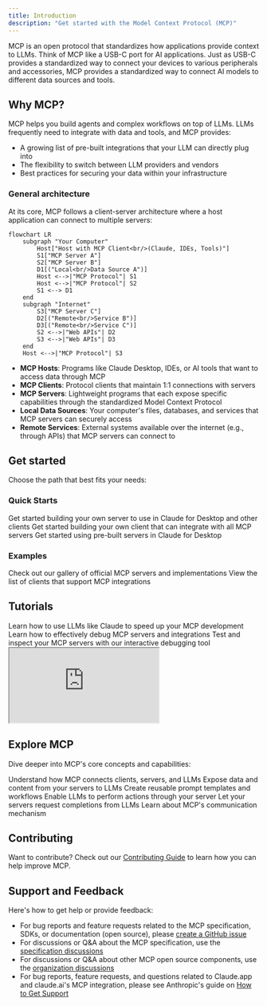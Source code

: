 ```yaml
---
title: Introduction
description: "Get started with the Model Context Protocol (MCP)"
---
```


MCP is an open protocol that standardizes how applications provide context to LLMs. Think of MCP like a USB-C port for AI applications. Just as USB-C provides a standardized way to connect your devices to various peripherals and accessories, MCP provides a standardized way to connect AI models to different data sources and tools.

## Why MCP?

MCP helps you build agents and complex workflows on top of LLMs. LLMs frequently need to integrate with data and tools, and MCP provides:

- A growing list of pre-built integrations that your LLM can directly plug into
- The flexibility to switch between LLM providers and vendors
- Best practices for securing your data within your infrastructure

### General architecture

At its core, MCP follows a client-server architecture where a host application can connect to multiple servers:

```mermaid
flowchart LR
    subgraph "Your Computer"
        Host["Host with MCP Client<br/>(Claude, IDEs, Tools)"]
        S1["MCP Server A"]
        S2["MCP Server B"]
        D1[("Local<br/>Data Source A")]
        Host <-->|"MCP Protocol"| S1
        Host <-->|"MCP Protocol"| S2
        S1 <--> D1
    end
    subgraph "Internet"
        S3["MCP Server C"]
        D2[("Remote<br/>Service B")]
        D3[("Remote<br/>Service C")]
        S2 <-->|"Web APIs"| D2
        S3 <-->|"Web APIs"| D3
    end
    Host <-->|"MCP Protocol"| S3
```

- **MCP Hosts**: Programs like Claude Desktop, IDEs, or AI tools that want to access data through MCP
- **MCP Clients**: Protocol clients that maintain 1:1 connections with servers
- **MCP Servers**: Lightweight programs that each expose specific capabilities through the standardized Model Context Protocol
- **Local Data Sources**: Your computer's files, databases, and services that MCP servers can securely access
- **Remote Services**: External systems available over the internet (e.g., through APIs) that MCP servers can connect to

## Get started

Choose the path that best fits your needs:

### Quick Starts

<CardGroup cols={2}>
  <Card title="For Server Developers" icon="bolt" href="/quickstart/server">
    Get started building your own server to use in Claude for Desktop and other
    clients
  </Card>
  <Card title="For Client Developers" icon="bolt" href="/quickstart/client">
    Get started building your own client that can integrate with all MCP servers
  </Card>
  <Card title="For Claude Desktop Users" icon="bolt" href="/quickstart/user">
    Get started using pre-built servers in Claude for Desktop
  </Card>
</CardGroup>

### Examples

<CardGroup cols={2}>
  <Card title="Example Servers" icon="grid" href="/examples">
    Check out our gallery of official MCP servers and implementations
  </Card>
  <Card title="Example Clients" icon="cubes" href="/clients">
    View the list of clients that support MCP integrations
  </Card>
</CardGroup>

## Tutorials

<CardGroup cols={2}>
  <Card
    title="Building MCP with LLMs"
    icon="comments"
    href="/tutorials/building-mcp-with-llms"
  >
    Learn how to use LLMs like Claude to speed up your MCP development
  </Card>
  <Card title="Debugging Guide" icon="bug" href="/legacy/tools/debugging">
    Learn how to effectively debug MCP servers and integrations
  </Card>
  <Card
    title="MCP Inspector"
    icon="magnifying-glass"
    href="/legacy/tools/inspector"
  >
    Test and inspect your MCP servers with our interactive debugging tool
  </Card>
  <Card
    title="MCP Workshop (Video, 2hr)"
    icon="person-chalkboard"
    href="https://www.youtube.com/watch?v=kQmXtrmQ5Zg"
  >
    <iframe src="https://www.youtube.com/embed/kQmXtrmQ5Zg"> </iframe>
  </Card>
</CardGroup>

## Explore MCP

Dive deeper into MCP's core concepts and capabilities:

<CardGroup cols={2}>
  <Card
    title="Core architecture"
    icon="sitemap"
    href="/legacy/concepts/architecture"
  >
    Understand how MCP connects clients, servers, and LLMs
  </Card>
  <Card title="Resources" icon="database" href="/legacy/concepts/resources">
    Expose data and content from your servers to LLMs
  </Card>
  <Card title="Prompts" icon="message" href="/legacy/concepts/prompts">
    Create reusable prompt templates and workflows
  </Card>
  <Card title="Tools" icon="wrench" href="/legacy/concepts/tools">
    Enable LLMs to perform actions through your server
  </Card>
  <Card title="Sampling" icon="robot" href="/legacy/concepts/sampling">
    Let your servers request completions from LLMs
  </Card>
  <Card
    title="Transports"
    icon="network-wired"
    href="/legacy/concepts/transports"
  >
    Learn about MCP's communication mechanism
  </Card>
</CardGroup>

## Contributing

Want to contribute? Check out our [Contributing Guide](/development/contributing) to learn how you can help improve MCP.

## Support and Feedback

Here's how to get help or provide feedback:

- For bug reports and feature requests related to the MCP specification, SDKs, or documentation (open source), please [create a GitHub issue](https://github.com/modelcontextprotocol)
- For discussions or Q&A about the MCP specification, use the [specification discussions](https://github.com/modelcontextprotocol/specification/discussions)
- For discussions or Q&A about other MCP open source components, use the [organization discussions](https://github.com/orgs/modelcontextprotocol/discussions)
- For bug reports, feature requests, and questions related to Claude.app and claude.ai's MCP integration, please see Anthropic's guide on [How to Get Support](https://support.anthropic.com/en/articles/9015913-how-to-get-support)
